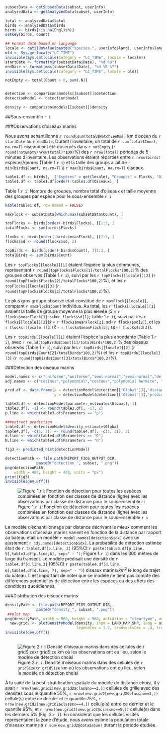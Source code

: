 ```r

subsetData <- getSubsetData(subset, userInfo)
analyzedData <- getAnalyzedData(subset, userInfo)

total <- analyzedData$total
birds <- analyzedData$birds
birds <- birds[!is.na(English)]
setkey(birds, Count)

## Format date based on language
locale <- geti18nValue(paste0("species.", userInfo$lang), userInfo$lang)
old <- Sys.getlocale("LC_TIME")
invisible(Sys.setlocale(category = "LC_TIME", locale = locale))
startDate <- format(min(subsetData$Date), "%d %B")
endDate <- format(max(subsetData$Date), "%d %B %Y")
invisible(Sys.setlocale(category = "LC_TIME", locale = old))

notEmpty <- total[Count > 0, sum(.N)]


detection <- comparison$models[[subset]]$detection
detectionModel <- detection$model

density <- comparison$models[[subset]]$density

```

##Sous-ensemble `r i`

###Observations d'oiseaux marins

Nous avons echantillonné `r round(sum(total$WatchLenKm))` km d'océan du `r startDate` au `r endDate`. Durant l'inventaire, un total de `r sum(total$Count, na.rm=T)` oiseaux ont été observés dans `r notEmpty` (`r round(notEmpty/nrow(total)*100)`%) des `r nrow(total)` périodes de 5 minutes d'inventaire. Les observations étaient réparties entre `r nrow(birds)` espèces/genres (Table 1.`r i`) et la taille des groups allait de `r min(birds$Count, na.rm=T)` à `r max(birds$Count, na.rm=T)` oiseaux.  

```r

table1.df <- birds[, .("Espèces" = get(locale), "Groupes" = Flocks, "Oiseaux" = Count, "Taille moyenne des groupes" = meanFlock)]
table1.df <- table1.df[order(-table1.df$Oiseaux), ]

```

Table 1.`r i`: Nombre de groupes, nombre total d'oiseaux et taille moyenne des groupes par espèce pour le sous-ensemble `r i`

```r
kable(table1.df, row.names = FALSE)

```

```r

maxFlock <- subsetData[which.max(subsetData$Count), ]

topFlocks <- birds[order(-birds$Flocks), ][1:3, ]
totalFlocks <- sum(birds$Flocks)

flocks <- birds[order(-birds$meanFlock), ][1:3, ]
flocks$sd <- round(flocks$sd, 2)

topBirds <- birds[order(-birds$Count), ][1:3, ]
totalBirds <- sum(birds$Count)

```

Les `r topFlocks[[locale]][1]` étaient l'espèce la plus communes, représentant `r round(topFlocks$Flocks[1]/totalFlocks*100,2)`% des groupes observés (Table 1.`r i`), suivi par les `r topFlocks[[locale]][2]` (`r round(topFlocks$Flocks[2]/totalFlocks*100,2)`%), et les `r topFlocks[[locale]][3]` (`r round(topFlocks$Flocks[3]/totalFlocks*100,2)`%).

Le plus gros groupe observé etait constitué de `r maxFlock[[locale]]`, comptant `r maxFlock$Count` individus. Au total, les `r flocks[[locale]][1]` avaient la taille de groupe moyenne la plus élevée ($\bar{x}$ = `r flocks$meanFlock[1]`; sd=`r flocks$sd[1]`; Table 1.`r i`), suivi par les `r flocks[[locale]][2]`($\bar{x}$ = `r flocks$meanFlock[2]`; sd=`r flocks$sd[2]`), et les `r flocks[[locale]][3]`($\bar{x}$ = `r flocks$meanFlock[3]`; sd=`r flocks$sd[3]`).

Les `r topBirds[[locale]][1]` étaient l'espèce la plus abondante (Table 1.`r i`), avec `r round(topBirds$Count[1]/totalBirds*100,2)`% des oiseaux observés (Table 1.`r i`), suivi par les `r topBirds[[locale]][2]` (`r round(topBirds$Count[2]/totalBirds*100,2)`%) et les `r topBirds[[locale]][3]` (`r round(topBirds$Count[3]/totalBirds*100,2)`%).  

###Détection des oiseaux marins

```r

model.names <- c("uniforme","uniforme","semi-normal","semi-normal","de taux au hasard","de taux au hasard")
adj.names <- c("cosinus","polynomial","cosinus","polynomial hermite", "cosinus", "polynomial")

pred.df <- data.frame(x = detectionModel$detection[['Global']][,'distance'],
                      y = detectionModel$detection[['Global']][,'predicted'])

table3.df <- detectionModel$parameter_estimates$Global[,-1]
table3.df[, -1] <- round(table3.df[, -1], 2)
p.line <- which(table3.df$Parameters == "p")

###extract prediction
table4.df <- detectionModel$density_estimate$Global
table4.df[, -c(1, 2)] <- round(table4.df[, -c(1, 2)], 2)
d.line <- which(table4.df$Parameters == "D")
N.line <- which(table4.df$Parameters == "N")

fig3 <- predicted_hist(detectionModel)

detectionPath <- file.path(REPORT_FIGS_OUTPUT_DIR, 
              paste0("detection_", subset, ".png"))
png(detectionPath,
    width = 480, height = 480, units = "px")
print(fig3)
invisible(dev.off())

```
![Figure 1.`r i`: Fonction de détection pour toutes les espèces combinées en fonction des classes de distance (ligne) avec les observations par classe de distance pour le sous-ensemble `r i`](`r detectionPath` "Graphique de détection pour le sous-ensemble `r i`")

Le modèle d'échantillonnage par distance décrivant le mieux comment les observations d'oiseaux marins varient en fonction de la distance par rapport au bateau etait un modèle `r model.names[detection$idx]` avec un ajustement `r adj.names[detection$idx]`. La probabilité de détection estimée était de `r table3.df[p.line, 2]` (95%CI:`r paste(table3.df[p.line, 5],table3.df[p.line,6], sep=" - ")`; Figure 1.`r i`) dans les 300 mètres de large du transect. Le modèle prédisait une densité de `r table4.df[d.line,3]` (95%CI:`r paste(table4.df[d.line, 6],table4.df[d.line, 7], sep=" - ")`) oiseaux marins/$km^2$ le long du trajet du bateau. Il est important de noter que ce modèle ne tient pas compte des différences potentielles de détection entre les espèces ou des effets des conditions quotidiennes.    


###Distribution des oiseaux marins
```r

densityPath <- file.path(REPORT_FIGS_OUTPUT_DIR, 
              paste0("density_", subset, ".png"))
 ##plot map
png(densityPath, width = 960, height = 960, antialias = "cleartype", units = "px")
  new.grid2 <- plotDensityModel(density, shpm = LAND_MAP_SHP, lang = userInfo$lang,
                                legendCex = 1.7, transectsCex = .4, transectsCol = "darkred")
invisible(dev.off())
 
```
 ![Figure 2.`r i`: Densité d'oiseaux marins dans des cellules de `r gridSize`x`r gridSize` km où les observations ont eu lieu, selon le modèle de détection choisi](`r densityPath` "Graphique de distribution pour le sous-ensemble `r i`")
 
À la suite de la post-stratification spatiale du modèle de distance choisi, il y avait `r nrow(new.grid2[new.grid2$classno==2,])` cellules de grille avec des densités sous le quantile 50%, `r nrow(new.grid2[new.grid2$classno==3,])` cellule(s) entre ce dernier et le quantile 75%, `r nrow(new.grid2[new.grid2$classno==4,])` cellule(s) entre ce dernier et le quantile 95%, et `r nrow(new.grid2[new.grid2$classno==5,])` cellule(s) dans les derniers 5% (Fig. 2.`r i`). En considérat que les cellules visités représentaient la zone d'étude, nous avons estimé la population totale d'oiseaux marins à `r sum(new.grid2@data$abun)` durant la période étudiée.



